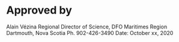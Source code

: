 # Approved by

Alain Vézina
Regional Director of Science, DFO Maritimes Region
Dartmouth, Nova Scotia
Ph. 902-426-3490
Date: October xx, 2020